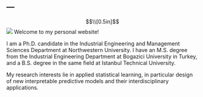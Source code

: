 ---
---

$$\\[0.5in]$$
![](folder/os.jpg)
Welcome to my personal website! 

I am a Ph.D. candidate in the Industrial Engineering and Management Sciences Department at Northwestern University. I have an M.S. degree from the Industrial Engineering Department at Bogazici University in Turkey, and a B.S. degree in the same field at Istanbul Technical University.

My research interests lie in applied statistical learning, in particular design of new interpretable predictive models and their interdisciplinary applications.